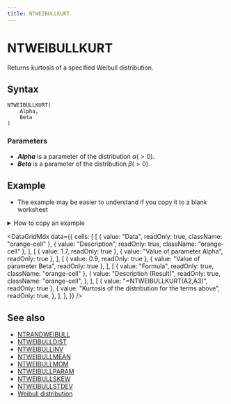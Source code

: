 ```yaml
---
title: NTWEIBULLKURT
---
```



# NTWEIBULLKURT

Returns kurtosis of a specified Weibull distribution.

## Syntax

```excel
NTWEIBULLKURT(
    Alpha,
    Beta
)
```

### Parameters

- **_Alpha_** is a parameter of the distribution $\alpha(>0)$.
- **_Beta_** is a parameter of the distribution $\beta(>0)$.

## Example

- The example may be easier to understand if you copy it to a blank worksheet

<details>
  <summary>How to copy an example</summary>

1.  Create a blank workbook or worksheet.
2.  Select the example in the Help topic.

    **Note**  Do not select the row or column headers.

    ![Selecting an example from Help](./../../assets/functions/HowToCopy.png)

    Selecting an example from Help

3.  Press CTRL+C.
4.  In the worksheet, select cell A1, and press CTRL+V.
5.  To switch between viewing the results and viewing the formulas that return the results, press CTRL+` (grave accent), or on the **Tools** menu, point to **Formula Auditing**, and then click **Formula Auditing Mode**.

</details>

<DataGridMdx
  data={{
    cells: [
      [
        { value: "Data", readOnly: true, className: "orange-cell" },
        { value: "Description", readOnly: true, className: "orange-cell" },
      ],
      [
        { value: 1.7, readOnly: true },
        { value: "Value of parameter Alpha", readOnly: true },
      ],
      [
        { value: 0.9, readOnly: true },
        { value: "Value of parameter Beta", readOnly: true },
      ],
      [
        { value: "Formula", readOnly: true, className: "orange-cell" },
        {
          value: "Description (Result)",
          readOnly: true,
          className: "orange-cell",
        },
      ],
      [
        { value: "=NTWEIBULLKURT(A2,A3)", readOnly: true },
        {
          value: "Kurtosis of the distribution for the terms above",
          readOnly: true,
        },
      ],
    ],
  }}
/>

## See also

- [NTRANDWEIBULL](https://www.ntrand.com/ntrandweibull/)
- [NTWEIBULLDIST](https://www.ntrand.com/ntweibulldist/)
- [NTWEIBULLINV](https://www.ntrand.com/ntweibullinv/)
- [NTWEIBULLMEAN](https://www.ntrand.com/ntweibullmean/)
- [NTWEIBULLMOM](https://www.ntrand.com/ntweibullmom/)
- [NTWEIBULLPARAM](https://www.ntrand.com/ntweibullparam/)
- [NTWEIBULLSKEW](https://www.ntrand.com/ntweibullskew/)
- [NTWEIBULLSTDEV](https://www.ntrand.com/ntweibullstdev/)
- [Weibull distribution](https://www.ntrand.com/weibull-distribution/)
